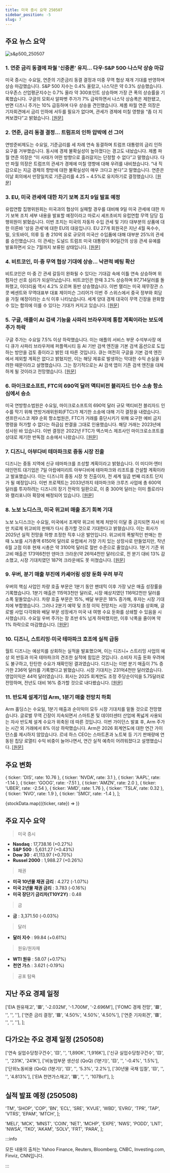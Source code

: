 ```yaml
---
title: 미국 증시 요약 250507
sidebar_position: -5
slug: 7
---
```


## 주요 뉴스 요약

![s&p500_250507](/map/250507.png)

### 1. **연준 금리 동결에 파월 '신중론' 유지... 다우·S&P 500·나스닥 상승 마감**

미국 증시는 수요일, 연준의 기준금리 동결 결정과 미중 무역 협상 재개 기대를 반영하며 상승 마감했습니다. S&P 500 지수는 0.4% 올랐고, 나스닥은 약 0.3% 상승했습니다. 다우존스 산업평균지수는 0.7% 올라 약 300포인트 상승하며 가장 큰 폭의 상승률을 기록했습니다. 구글의 모회사 알파벳 주가가 7% 급락하면서 나스닥 상승폭은 제한됐고, 반면 디즈니 주가는 10% 급등하며 다우 상승을 견인했습니다. 제롬 파월 연준 의장은 기자회견에서 금리 인하에 서두를 필요가 없다며, 관세가 경제에 미칠 영향을 “좀 더 지켜보겠다”고 밝혔습니다. [[원문]](https://finance.yahoo.com/news/live/stock-market-today-dow-sp-500-nasdaq-rise-as-fed-holds-rates-steady-powell-sticks-to-wait-and-see-200523723.html)

### 2. **연준, 금리 동결 결정... 트럼프의 인하 압박에 선 그어**

연방준비제도는 수요일, 기준금리를 세 차례 연속 동결하며 트럼프 대통령의 금리 인하 요구를 거부했습니다. 동시에 경제 불확실성이 높아졌다는 경고도 내놨습니다. 제롬 파월 연준 의장은 “이 사태가 어떤 방향으로 흘러갈지는 단정할 수 없다”고 말했습니다. 다만 파월 의장은 트럼프의 관세가 경제에 미칠 영향에 대해 우려를 내비쳤습니다. “내 직감으로는 지금 경제의 향방에 대한 불확실성이 매우 크다고 본다”고 말했습니다. 연준은 이날 회의에서 만장일치로 기준금리를 4.25 ~ 4.5%로 유지하기로 결정했습니다. [[원문]](https://finance.yahoo.com/news/fed-holds-rates-steady-defying-trumps-call-for-cuts-090055171.html)

### 3. **EU, 미국 관세에 대한 차기 보복 조치 9일 발표 예정**

유럽연합 집행위원회는 미국과의 협상이 실패할 경우를 대비해 9일 미국 관세에 대한 차기 보복 조치 세부 내용을 발표할 예정이라고 마로시 셰프초비치 유럽연합 무역 담당 집행위원이 밝혔습니다. 이번 조치는 미국의 자동차 수입 관세 및 기타 대부분의 상품에 대한 이른바 '상응 관세'에 대한 EU의 대응입니다. EU 27개 회원국은 지난 4월 옥수수, 밀, 오토바이, 의류 등 총 210억 유로 규모의 미국산 수입품에 대해 대부분 25%의 관세를 승인했습니다. 이 관세는 도널드 트럼프 미국 대통령이 90일간의 상응 관세 유예를 발표하면서 오는 7월까지 보류된 상태입니다. [[원문]](https://www.reuters.com/world/asia-pacific/eu-set-out-next-countermeasures-against-us-tariffs-thursday-2025-05-07/)

### 4. **비트코인, 미·중 무역 협상 기대에 상승... 낙관적 베팅 확산**

비트코인은 미·중 간 관세 갈등이 완화될 수 있다는 기대감 속에 이틀 연속 상승하며 위험자산 선호 심리가 되살아났습니다. 비트코인은 한때 3.2% 상승하며 97,714달러를 돌파했고, 이더리움 역시 4.2% 오르며 동반 상승했습니다. 이번 랠리는 미국 재무장관 스콧 베센트와 무역대표부 대표 제이미슨 그리어가 이번 주 스위스에서 중국 정부와 회담을 가질 예정이라는 소식 이후 나타났습니다. 세계 양대 경제 대국이 무역 긴장을 완화할 수 있는 합의에 이를 수 있다는 기대가 커지고 있습니다. [[원문]](https://finance.yahoo.com/news/bitcoin-rises-us-china-trade-060251990.html)

### 5. **구글, 애플이 AI 검색 기능을 사파리 브라우저에 통합 계획이라는 보도에 주가 하락**

구글 주가는 수요일 7.5% 이상 하락했습니다. 이는 애플의 서비스 부문 수석부사장 에디 큐가 사파리 브라우저에 퍼플렉시티 등 AI 기반 검색 엔진을 기본 검색 옵션으로 도입하는 방안을 검토 중이라고 밝힌 데 따른 것입니다. 큐는 여전히 구글을 기본 검색 엔진에서 제외할 계획은 없다고 밝혔지만, 이는 해당 제휴로 발생하는 막대한 수익 손실을 우려한 때문이라고 설명했습니다. 그는 장기적으로는 AI 검색 앱이 기존 검색 엔진을 대체하게 될 것이라고 전망했습니다. [[원문]](https://finance.yahoo.com/news/google-stock-sinks-on-report-apple-plans-to-integrate-ai-search-into-safari-browser-155545131.html)

### 6. **마이크로소프트, FTC의 690억 달러 액티비전 블리자드 인수 소송 항소심에서 승소**

미국 연방항소법원은 수요일, 마이크로소프트의 690억 달러 규모 액티비전 블리자드 인수를 막기 위해 연방거래위원회(FTC)가 제기한 소송에 대해 기각 결정을 내렸습니다. 샌프란시스코 제9 순회 항소법원은, FTC가 거래를 중단시키기 위해 요구한 예비 금지 명령을 허가할 수 없다는 하급심 판결을 그대로 인용했습니다. 해당 거래는 2023년에 성사된 바 있습니다. 이번 결정은 2022년 FTC가 엑스박스 제조사인 마이크로소프트를 상대로 제기한 반독점 소송에서 나왔습니다. [[원문]](https://www.reuters.com/legal/microsoft-wins-ftc-appeal-challenging-69-bln-activision-blizzard-deal-2025-05-07/)

### 7. **디즈니, 아부다비 테마파크로 중동 시장 진출**

디즈니는 중동 지역에 신규 테마파크를 조성할 계획이라고 밝혔습니다. 이 미디어·엔터테인먼트 대기업은 7일 아랍에미리트 아부다비에 테마파크와 리조트를 건설할 계획이라고 발표했습니다. 이는 디즈니의 중동 시장 첫 진출이자, 전 세계 일곱 번째 리조트 단지가 될 예정입니다. 이번 프로젝트는 2033년까지 테마파크와 크루즈 사업에 총 600억 달러를 투자하려는 디즈니의 장기 전략의 일환으로, 이 중 300억 달러는 이미 플로리다와 캘리포니아 확장에 배정되어 있습니다. [[원문]](https://finance.yahoo.com/news/disney-to-expand-into-middle-east-with-new-theme-park-in-abu-dhabi-132335976.html)

### 8. **노보 노디스크, 미국 위고비 매출 조기 회복 기대**

노보 노디스크는 수요일, 미국에서 조제약 위고비 복제 처방이 이달 중 금지되면 자사 비만 치료제 위고비의 판매가 다시 증가할 것으로 기대한다고 밝혔습니다. 이는 회사가 2025년 실적 전망을 하향 조정한 직후 나온 발언입니다. 위고비의 폭발적인 판매는 한때 노보를 시가총액 6150억 달러로 유럽에서 가장 가치 있는 상장사로 만들었지만, 작년 6월 고점 이후 현재 시총은 약 3100억 달러로 절반 수준으로 줄었습니다. 1분기 기준 위고비 매출은 173억6천만 덴마크 크라운(약 26억4천만 달러)으로, 전 분기 대비 13% 감소했고, 시장 기대치였던 187억 크라운에도 못 미쳤습니다. [[원문]](https://www.reuters.com/business/healthcare-pharmaceuticals/obesity-drugmaker-novo-nordisk-cuts-2025-outlook-posts-q1-profit-above-forecast-2025-05-07/)

### 9. **우버, 분기 매출 부진에 카셰어링 성장 둔화 우려 부각**

우버의 핵심 사업인 차량 호출 부문은 1분기 동안 팬데믹 이후 가장 낮은 매출 성장률을 기록했습니다. 1분기 매출은 115억3천만 달러로, 시장 예상치였던 116억2천만 달러를 소폭 밑돌았습니다. 차량 호출 부문은 15%, 배달 부문은 18% 증가해, 후자는 시장 기대치에 부합했습니다. 그러나 2분기 예약 및 조정 이익 전망치는 시장 기대치를 상회해, 글로벌 사업 다각화와 배달 부문 성장세가 미국 내 여행 수요 둔화를 상쇄할 수 있음을 시사했습니다. 수요일 우버 주가는 장 초반 6% 넘게 하락했지만, 이후 낙폭을 줄이며 약 1% 하락으로 마감했습니다. [[원문]](https://www.reuters.com/business/autos-transportation/uber-forecasts-upbeat-second-quarter-steady-ride-hailing-delivery-demand-2025-05-07/)

### 10. **디즈니, 스트리밍·미국 테마파크 호조에 실적 급등**

월트 디즈니는 예상치를 상회하는 실적을 발표했으며, 이는 디즈니+ 스트리밍 사업의 예상 외 반등과 미국 테마파크의 견조한 실적에 힘입은 것입니다. 소비자 지출 둔화 우려에도 불구하고, 탄탄한 수요가 재확인된 결과였습니다. 디즈니는 이번 분기 매출이 7% 증가한 236억 달러를 기록했다고 밝혔습니다. 시장 기대치는 231억4천만 달러였습니다. 영업이익은 44억 달러였습니다. 회사는 2025 회계연도 조정 주당순이익을 5.75달러로 전망하며, 전년도 대비 16% 증가할 것으로 내다봤습니다. [[원문]](https://www.reuters.com/business/media-telecom/us-parks-streaming-propel-disney-earnings-above-forecasts-2025-05-07/)

### 11. **반도체 설계기업 Arm, 1분기 매출 전망치 하회**

Arm 홀딩스는 수요일, 1분기 매출과 순이익이 모두 시장 기대치를 밑돌 것으로 전망했습니다. 글로벌 무역 긴장이 지속되면서 스마트폰 및 데이터센터 산업에 폭넓게 사용되는 자사 반도체 설계 수요가 위축된 데 따른 것입니다. 이번 가이던스 발표 후, Arm 주가는 시간 외 거래에서 8% 이상 하락했습니다. Arm은 2026 회계연도에 대한 연간 가이던스를 제시하지 않았습니다. 르네 하스 CEO는 스마트폰과 노트북 등 기기 판매량에 연동된 칩당 로열티 수익 비중이 늘어나면서, 연간 실적 예측이 어려워졌다고 설명했습니다. [[원문]](https://www.reuters.com/technology/chip-tech-provider-arm-forecasts-first-quarter-revenue-below-estimates-2025-05-07/)

## 주요 변화

  { ticker: 'DIS', rate: 10.76 },
  { ticker: 'NVDA', rate: 3.1 },
  { ticker: 'AAPL', rate: -1.14 },
  { ticker: 'GOOG', rate: -7.51 },
  { ticker: 'AMZN', rate: 2.0 },
  { ticker: 'UBER', rate: -2.54 },
  { ticker: 'AMD', rate: 1.76 },
  { ticker: 'TSLA', rate: 0.32 },
  { ticker: 'NVO', rate: 1.9 },
  { ticker: 'SMCI', rate: -1.4 },
];

{stockData.map(({ticker, rate}) => <StockCardMini key={ticker} ticker={ticker} rate={rate}></StockCardMini>)}

## 주요 지수 요약

> 미국 증시

- **Nasdaq** : 17,738.16 (+0.27%)
- **S&P 500** : 5,631.27 (+0.43%)
- **Dow 30** : 41,113.97 (+0.70%)
- **Russel 2000** : 1,988.27 (+0.26%)

> 채권

- **미국 10년물 채권 금리** : 4.272 (-1.07%)
- **미국 2년물 채권 금리** : 3.783 (-0.16%)
- **미국 장단기 금리차(T10Y2Y)** : 0.48

> 금

- **금** : 3,371.50 (-0.03%)

> 달러

- **달러 지수** : 99.84 (+0.61%)

> 원유/원자재

- **WTI 원유** : 58.07 (+0.17%)
- **천연 가스** : 3.621 (-0.19%)

> 공포 탐욕

<FearAndGreed fearAndGreedIndex={56} vix={23.55} vixRate={-4.89} />

## 지난 주요 경제 일정

  ['EIA 원유재고', '🟥', '-2.032M', '-1.700M', '-2.696M'],
  ['FOMC 경제 전망', '🟥', '', '', ''],
  ['연준 금리 결정', '🟥', '4.50%', '4.50%', '4.50%'],
  ['연준 기자회견', '🟥', '', '', ''],
];

<EconomicCalendar data={eventsData} />

## 다가오는 주요 경제 일정 (250508)

  ['연속 실업수당청구건수', '🟨', '', '1,890K', '1,916K'],
  ['신규 실업수당청구건수', '🟨', '', '231K', '241K'],
  ['비농업부문 생산성 (QoQ) (1분기)', '🟨', '', '-0.4%', '1.5%'],
  ['단위노동비용 (QoQ) (1분기)', '🟨', '', '5.3%', '2.2%'],
  ['30년물 국채 입찰', '🟨', '', '', '4.813%'],
  ['EIA 천연가스재고', '🟩', '', '', '107Bcf'],
];

<EconomicCalendar data={nextEventsData} />

## 실적 발표 예정 (250508)

  'TM',
  'SHOP',
  'COP',
  'BN',
  'ECL',
  'SRE',
  'KVUE',
  'WBD',
  'EVRG',
  'TPR',
  'TAP',
  'VTRS',
  'EPAM',
  'MTCH',
];

  'MELI',
  'MCK',
  'MNST',
  'COIN',
  'NET',
  'MCHP',
  'EXPE',
  'NWS',
  'PODD',
  'LNT',
  'NWSA',
  'TKO',
  'AKAM',
  'SOLV',
  'FRT',
  'PARA',
];

<EarningsBoard stocksBMO={stocksBMO} stocksAMC={stocksAMC} />

:::info

모든 내용의 출처는 Yahoo Finance, Reuters, Bloomberg, CNBC, Investing.com, Finviz, CNN입니다.

:::
